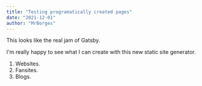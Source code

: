 ```yaml
---
title: "Testing programatically created pages"
date: "2021-12-01"
author: "MrBorges"
---
```

This looks like the real jam of Gatsby. 

I'm really happy to see what I can create with this new static site generator.

1. Websites.
2. Fansites.
3. Blogs.